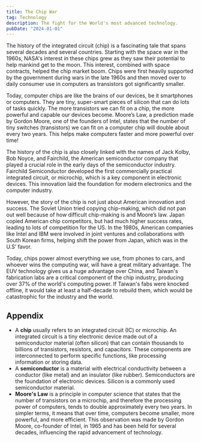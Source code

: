 ```yaml
---
title: The Chip War
tag: Technology
description: The fight for the World's most advanced technology.
pubDate: "2024-01-01"
---
```


The history of the integrated circuit (chip) is a fascinating tale that spans several decades and several countries. Starting with the space war in the 1960s, NASA's interest in these chips grew as they saw their potential to help mankind get to the moon. This interest, combined with space contracts, helped the chip market boom. Chips were first heavily supported by the government during wars in the late 1960s and then moved over to daily consumer use in computers as transistors got significantly smaller.

Today, computer chips are like the brains of our devices, be it smartphones or computers. They are tiny, super-smart pieces of silicon that can do lots of tasks quickly. The more transistors we can fit on a chip, the more powerful and capable our devices become. Moore’s Law, a prediction made by Gordon Moore, one of the founders of Intel, states that the number of tiny switches (transistors) we can fit on a computer chip will double about every two years. This helps make computers faster and more powerful over time!

The history of the chip is also closely linked with the names of Jack Kolby, Bob Noyce, and Fairchild, the American semiconductor company that played a crucial role in the early days of the semiconductor industry. Fairchild Semiconductor developed the first commercially practical integrated circuit, or microchip, which is a key component in electronic devices. This innovation laid the foundation for modern electronics and the computer industry.

However, the story of the chip is not just about American innovation and success. The Soviet Union tried copying chip-making, which did not pan out well because of how difficult chip-making is and Moore’s law. Japan copied American chip competitors, but had much higher success rates, leading to lots of competition for the US. In the 1980s, American companies like Intel and IBM were involved in joint ventures and collaborations with South Korean firms, helping shift the power from Japan, which was in the U.S’ favor.

Today, chips power almost everything we use, from phones to cars, and whoever wins the computing war, will have a great military advantage. The EUV technology gives us a huge advantage over China, and Taiwan's fabrication labs are a critical component of the chip industry, producing over 37% of the world's computing power. If Taiwan's fabs were knocked offline, it would take at least a half-decade to rebuild them, which would be catastrophic for the industry and the world.

## Appendix

- A **chip** usually refers to an integrated circuit (IC) or microchip. An integrated circuit is a tiny electronic device made out of a semiconductor material (often silicon) that can contain thousands to billions of transistors, resistors, and capacitors. These components are interconnected to perform specific functions, like processing information or storing data.
- A **semiconductor** is a material with electrical conductivity between a conductor (like metal) and an insulator (like rubber). Semiconductors are the foundation of electronic devices. Silicon is a commonly used semiconductor material.
- **Moore's Law** is a principle in computer science that states that the number of transistors on a microchip, and therefore the processing power of computers, tends to double approximately every two years. In simpler terms, it means that over time, computers become smaller, more powerful, and more efficient. This observation was made by Gordon Moore, co-founder of Intel, in 1965 and has been held for several decades, influencing the rapid advancement of technology.
